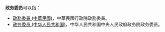 {{distinguish|政治委員}}
'''政务委员'''可以指：
*[[政務委員_(中華民國)|政務委員 (中華民國)]]，中華民國行政院政務委員。
*[[政务委员_(中华人民共和国)|政务委员 (中华人民共和国)]]，中华人民共和国中央人民政府政务院政务委员。

{{Disambig|Cat=职务名称消歧义}}